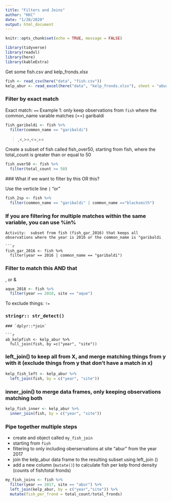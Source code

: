 ```yaml
---
title: "Filters and Joins"
author: "KKC"
date: "1/28/2020"
output: html_document
---
```


```r
knitr::opts_chunk$set(echo = TRUE, message = FALSE)

library(tidyverse)
library(readxl)
library(here)
library(kableExtra)

```

Get some fish.csv and kelp_fronds.xlsx
```r
fish <- read_csv(here("data", "fish.csv"))
kelp_abur <- read_excel(here("data", "kelp_fronds.xlsx"), sheet = "abur")
```

### Filter by exact match

Exact match: `==`
 Example 1:  only keep observations from `fish` where the common_name varable matches (==) garibaldi
 
```r
fish_garibaldi <- fish %>% 
  filter(common_name == "garibaldi")
```
 >,<,>=,<=,==
 
 Create a subset of fish called fish_over50, starting from fish, where the total_count is greater than or equal to 50
 
```r
fish_over50 <- fish %>% 
  filter(total_count >= 50)
```
 
 ### What if we want to filter by this OR this?
 
Use the verticle line `|` "or"
```r
fish_2sp <- fish %>% 
  filter(common_name == "garibaldi" | common_name =="blacksmith")

```
### If you are filtering for multiple matches within the same variable, you can use %in%
```
Activity:  subset from fish (fish_gar_2016) that keeps all observations where the year is 2016 or the common_name is "garibaldi

```r
fish_gar_2016 <- fish %>% 
  filter(year == 2016 | common_name == "garibaldi")
```

### Filter to match this AND that

, or &

```r
aque_2018 <- fish %>% 
  filter(year == 2018, site == "aque")
```

To exclude things:  `!=`

### `stringr:: str_detect()`

```
### `dplyr::*join`

```r
ab_kelpfish <- kelp_abur %>% 
  full_join(fish, by =c("year", "site"))
```

### left_join() to keep all from X, and merge matching things from y with it (exclude things from y that don't have a match in x)

```r
kelp_fish_left <- kelp_abur %>% 
  left_join(fish, by = c("year", "site"))
```

### inner_join() to merge data frames, only keeping observations matching both

```r
kelp_fish_inner <- kelp_abur %>% 
  inner_join(fish, by = c("year", "site"))
```
### Pipe together multiple steps

- create and object called `my_fish_join`
- starting from `fish`
- filtering to only including oberservations at site "abur" from the year 2017
- join the kelp_abur data frame to the resulting subset using left_join ()
- add a new column (`mutate()`) to calculate fish per kelp frond density (counts of fish/total fronds)

```r
my_fish_joins <- fish %>% 
  filter(year == 2017, site == "abur") %>% 
  left_join(kelp_abur, by = c("year","site")) %>% 
  mutate(fish_per_frond = total_count/total_fronds)

```

